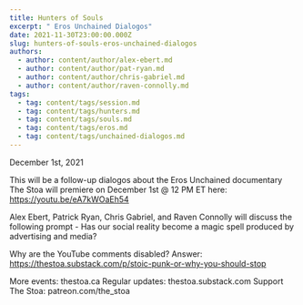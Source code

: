 ```yaml
---
title: Hunters of Souls
excerpt: " Eros Unchained Dialogos"
date: 2021-11-30T23:00:00.000Z
slug: hunters-of-souls-eros-unchained-dialogos
authors:
  - author: content/author/alex-ebert.md
  - author: content/author/pat-ryan.md
  - author: content/author/chris-gabriel.md
  - author: content/author/raven-connolly.md
tags:
  - tag: content/tags/session.md
  - tag: content/tags/hunters.md
  - tag: content/tags/souls.md
  - tag: content/tags/eros.md
  - tag: content/tags/unchained-dialogos.md
---
```


December 1st, 2021

This will be a follow-up dialogos about the Eros Unchained documentary The Stoa will premiere on December 1st @ 12 PM ET here: https://youtu.be/eA7kWOaEh54

Alex Ebert, Patrick Ryan, Chris Gabriel, and Raven Connolly will discuss the following prompt - Has our social reality become a magic spell produced by advertising and media?

Why are the YouTube comments disabled? Answer: https://thestoa.substack.com/p/stoic-punk-or-why-you-should-stop

More events: thestoa.ca
Regular updates: thestoa.substack.com
Support The Stoa: patreon.com/the_stoa
